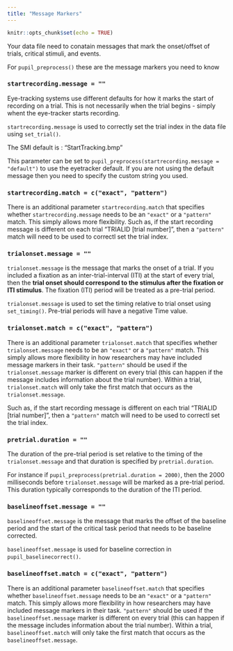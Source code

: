 ```yaml
---
title: "Message Markers"
---
```


```r
knitr::opts_chunk$set(echo = TRUE)
```

Your data file need to conatain messages that mark the onset/offset of trials, critical stimuli, and events.

For `pupil_preprocess()` these are the message markers you need to know

### `startrecording.message = ""`

Eye-tracking systems use different defaults for how it marks the start of recording on a trial. This is not necessarily when the trial begins - simply whent the eye-tracker starts recording.

`startrecording.message` is used to correctly set the trial index in the data file using `set_trial()`.

The SMI default is : "StartTracking.bmp"

This parameter can be set to `pupil_preprocess(startrecording.message = "default")` to use the eyetracker default. If you are not using the default message then you need to specify the custom string you used.

### `startrecording.match = c("exact", "pattern")`

There is an additional parameter `startrecording.match` that specifies whether `startrecording.message` needs to be an `"exact"` or a `"pattern"` match. This simply allows more flexibility. Such as, if the start recording message is different on each trial "TRIALID [trial number]", then a `"pattern"` match will need to be used to correctl set the trial index.

### `trialonset.message = ""`

`trialonset.message` is the message that marks the onset of a trial. If you included a fixation as an inter-trial-interval (ITI) at the start of every trial, then the **trial onset should correspond to the stimulus after the fixation or ITI stimulus**. The fixation (ITI) period will be treated as a pre-trial period.

`trialonset.message` is used to set the timing relative to trial onset using `set_timing()`. Pre-trial periods will have a negative Time value. 

### `trialonset.match = c("exact", "pattern")`

There is an additional parameter `trialonset.match` that specifies whether `trialonset.message` needs to be an `"exact"` or a `"pattern"` match. This simply allows more flexibility in how researchers may have included message markers in their task. `"pattern"` should be used if the `trialonset.message` marker is different on every trial (this can happen if the message includes information about the trial number). Within a trial, `trialonset.match` will only take the first match that occurs as the `trialonset.message`. 

Such as, if the start recording message is different on each trial "TRIALID [trial number]", then a `"pattern"` match will need to be used to correctl set the trial index.

### `pretrial.duration = ""`

The duration of the pre-trial period is set relative to the timing of the `trialonset.message` and that duration is specified by `pretrial.duration`.

For instance if `pupil_preprocess(pretrial.duration = 2000)`, then the 2000 milliseconds before `trialonset.message` will be marked as a pre-trial period. This duration typically corresponds to the duration of the ITI period.

### `baselineoffset.message = ""`

`baselineoffset.message` is the message that marks the offset of the baseline period and the start of the critical task period that needs to be baseline corrected.

`baselineoffset.message` is used for baseline correction in `pupil_baselinecorrect()`.

### `baselineoffset.match = c("exact", "pattern")`

There is an additional parameter `baselineoffset.match` that specifies whether `baselineoffset.message` needs to be an `"exact"` or a `"pattern"` match. This simply allows more flexibility in how researchers may have included message markers in their task. `"pattern"` should be used if the `baselineoffset.message` marker is different on every trial (this can happen if the message includes information about the trial number). Within a trial, `baselineoffset.match` will only take the first match that occurs as the `baselineoffset.message`. 

